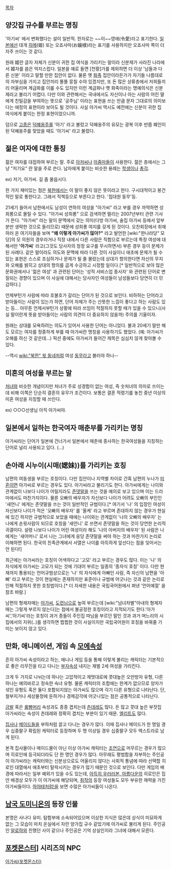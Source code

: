 [[목차]]

== 양갓집 규수를 부르는 명칭 ==
'아기씨' 에서 변화했다는 설이 일반적. 한자로는 ~~이~~영애(令愛)라고 표기한다. [[일본]]에선 대개 [[히메]](姫) 또는 오죠사마(お嬢様)라는 표기를 사용하지만 오죠사마 쪽이 더 자주 쓰이는 것 같다. 

원래 姬란 글자 자체가 신분이 귀한 집 여식을 가리키는 말이라 신분제가 사라진 나라에서 姬자를 씀은 억지스럽다. 일본을 예로 들면 [천황]가를 제외하면 더 이상 '남들과 다른 신분' 이라고 말할 만한 집안이 없다. 물론 옛 [[화족]] 집안이라든가가 자기들 나름대로의 자부심을 가지고 집안끼리 똘똘 뭉칠 수야 있겠지만, 또 돈 많은 상류층에서 저희들끼리 어울리며 계급화를 이룰 수도 있지만 이런 계급화나 옛 화족이라는 명예의식은 신분제라고 불리기 어렵다. 다만 이와 관련해서는 국내에서도 자신이나 아는 사람의 어린 딸에게 친밀감을 부여하는 뜻으로 '공주님' 이라는 표현을 쓰는 만큼 문자 그대로의 의미보다는 애정의 표현이라 보아도 될 것이다. 사실 아가씨 역시도 예전에는 신분이 귀한 집 여식에게 붙이는 한정 표현이었으니까.

덤으로 [[고종]]은 [[덕혜옹주]]를 '아기' 라고 불렀고 덕혜옹주의 유모는 광복 이후 반쯤 폐인이 된 덕혜옹주를 맞았을 때도 '아기씨' 라고 불렀다.

== 젊은 여자에 대한 통칭 ==
젊은 여자를 대접하여 부르는 말. 주로 [[아저씨]]나 [[아줌마]]들이 사용한다. 젊은 층에서는 그냥 "저기요" 란 말을 주로 쓴다. 남자에게 붙이는 비슷한 용례는 [[학생]]이나 [[총각]].

ex) 저기, 아가씨. 길 좀 물읍시다.

한 가지 재미있는 점은 [[북한]]에서는 이 말이 좋지 않은 뜻이라고 한다. 구시대적이고 봉건적인 말로 통한다고. 그래서 직책등으로 부른다고 한다. '접대원 동무'등.

21세기 들어서 남한에서도 남성이 연하의 여성을 "아가씨" 라고 부를 경우 까딱하면 성희롱으로 몰릴 수 있다. "아가씨 성희롱" 으로 검색하면 멀리는 2007년부터 관련 기사가 뜬다. "아가씨" 라는 말이 문맥에서 갖는 의미(다방 아가씨, 술집 아가씨 등에서 앞부분만 생략한 것으로 들리므로) 때문에 성희롱 여지를 갖게 된 것이다. 오찬회장에서 취재하러 온 여기자들을 보며 '''"왜 이렇게 아가씨가 많아?"''' 라고 발언한 [wiki:"한나라당" 모 당]의 모 의원의 경우라거나 직장 내에서 다른 사람은 직함으로 부르는데 특정 여성에 대해서만 ''''아가씨'''' 라고(그것도 당사자의 정정 요구를 무시하면서) 부른 경우 등이 문제가 된 사례다. 같은 말이라도 의도와 문맥에 따라 다른 것이 사실이니 애초에 문제가 될 수 있는 표현은 스스로 조심하거나 문제가 될 줄 몰랐는데 상대가 항의한다면 자신의 무지와 오해를 밝히고 상대의 항의를 곱게 수긍하고 시정할 일이다.[* 일반적으로 보아 많은 문화권에서나 '젊은 여성' 과 관련된 단어는 '성적 서비스업 종사자' 와 관련된 단어로 변질되는 경향이 있으며 이 사실에 대해서는 당사자인 여성들이 남성들보다 당연히 더 민감하다.]

언제부턴가 사람에 따라 호불호가 갈리는 단어가 된 것으로 보인다. 비하하는 단어라고 받아들이는 사람이 있는가 하면, 단어 자체가 주는 산뜻한 느낌이 좋다고 하는 사람도 있는 등... 아무튼 언제서부턴가 상황에 따라 쓰임이 적절하지 못할 때가 있을 수 있으니(사실 말이란게 뜻을 받아들이는 사람의 의견이 더 중요하지 않을까) 주의를 기울이자.

원래는 상대를 모욕하려는 의도가 있어서 사용한 단어는 아니었다. 불과 20세기 말만 해도 모르는 여자를 정중하게 부를 때 아가씨란 명칭을 사용하기도 했었다. (예: 아가씨가 오해를 하신 것 같은데...) 픽션 중에도 아가씨가 들어간 제목은 심심치 않게 찾아볼 수 있다.


--역시 [[wiki:"북한" 윗 동네]]처럼 여성 [[동무]]라고 불러야 하나--

== 미혼의 여성을 부르는 말 ==
[[처녀]]와 비슷한 개념이지만 처녀가 주로 성경험이 없는 여성, 즉 숫처녀의 의미로 쓰이는 데 비해 이쪽은 단순히 결혼의 유무가 조건이다. 보통은 결혼 적령기를 놓친 중년 이상의 미혼 여성을 지칭할 때 쓰인다.

ex) ○○○선생님 아직 아가씨야.
== 일본에서 일하는 한국여자 매춘부를 가리키는 명칭 ==
아가씨라는 단어가 일본에 건너가서 일본에서 매춘에 종사하는 한국여성들을 지칭하는 단어로 널리 사용되고 있다.
(...)
== 손아래 시누이(시매(媤妹))를 가리키는 호칭 ==
남편의 여동생을 부르는 호칭이다. 다만 집안이나 지역별 차이로 간혹 남편의 누나가 [[미혼]]이면 아가씨로 부르는 경우도 있다. 아기씨라고 불리기도 한다. 아가씨에게는 나이와 관계없이 나보다 나이가 어릴지라도 [[존댓말]]을 쓰는 것을 예의로 보고 있으며 이는 드라마에서도 마찬가지이다. 물론 오빠의 배우자가 자신보다 나이가 어려도 오빠의 부인인 '새언니' 에게는 존댓말을 쓰는 것이 일반적인 규범이다.[* 여기서 '나' 의 입장인 여성이 자신보다 나이가 적은 '오빠의 배우자' 를 '올케' 라고 부르며 존대하지 않는 경우가 현실에 있긴 하지만 규범적으로 보았을 때에는 나이와는 관계없이 '나의 오빠의 배우자' 는 나에게 손윗사람이 되므로 호칭을 '새언니' 로 쓰면서 존댓말을 하는 것이 당연한 논리적 귀결이다. 설령 나보다 나이가 어린 여성이라 해도 '나의 아버지의 배우자' 된 사람은 나에게는 '새어머니' 로서 나는 그녀에게 응당 존댓말을 써야 하는 것과 마찬가지 논리로 이해하면 된다. 한국의 친족관계에서 서열은 나이를 아득하게 앞선다는 점을 잊어서는 안 된다!]

최근에는 아가씨라는 호칭이 어색하다고 '고모' 라고 부르는 경우도 많다. 이는 '나' 의 자식에게 아가씨는 고모가 되는 것에 기대어 부르는 일종의 '종자식 호칭' 이다. 다만 현재까지 통용되는 언어규범상으로는 '나' 의 자식에게 아빠인 사람, 즉 자신의 남편을 '아빠' 라고 부르는 것이 현실에는 존재하지만 표준이나 규범에 어긋나는 것과 같은 논리로 인해 적절하지 못한 호칭법이다.[* 더 자세한 내용은 국립국어원에서 펴낸 '언어예절' 을 참조 바람.]

남편의 형제자매는 [[아가씨]], [[도련님]]으로 높여 부르는데 [wiki:"남녀차별"아내의 형제자매는 그렇게 부르지 않는다]는 점에서 불공정한 호칭이라고 지적되기도 한다.'아가씨','아기씨'라는 호칭이 과거 종들이 주인집 따님을 부르던 말인 것과 과거 며느리의 시집에서의 지위(..)를 생각하면 찝찝한 것이 사실이지만 국립국어원이 호칭을 바꿔줄 기미는 보이지 않고 있다.
== 만화, 애니메이션, 게임 속 [[모에]]속성 ==
흔히 아가씨 속성이라고 하는, 애니나 게임 등을 통해 이렇게 불리는 캐릭터는 기본적으로 좋은 리무진을 타고 다니는 [[부자]]속성 내지는 재벌 2세 여성을 가리킨다. 

크게 두 가지로 나뉘는데 하나는 고압적이고 제멋대로에 콧대높은 오만방자 유형, 다른 하나는 예의바르고 정숙한 숙녀 유형. 물론 캐릭터의 조합에는 한계가 없으므로 양자가 섞인 유형도 혹은 둘다 포함되지않는 아가씨도 많으며 각기 다른 유형으로 나타난다. 단, 철부지거나 세상물정에 둔하거나 경제감각에 어긋나있는 점은 공통적으로 나타난다.

[[금발]] 혹은 [[롤빵머리]] 속성과도 종종 겹치는데 [[츤데레]]도 많다. 돈 많고 콧대 높은 부잣집 아가씨라는 속성이 츤데레와 정확히 겹치는 부분이 있기 때문. [[엘리트]]도 많다.

[[집사]]나 [[메이드]]들을 부하처럼 끌고 다니는 경우가 많다. 이때 집사나 메이드가 한 명일 경우 십중팔구 확립된 캐릭터로 등장하며 두 명 이상일 경우 십중팔구 모두 엑스트라로 남게 된다.

본격 집사물이나 메이드물이 아닌 이상 아가씨 캐릭터는 [[조연]]으로 머무르는 경우가 많으며 히로인에 등극되더라도 단 한 명인 경우가 많다. 아무래도 평범함을 자부하는 주인공이 아가씨라는 캐릭터와는 신분상으로도 어울리지 않다는 사회적 통념에 따라 선택할 히로인 대열에서 애초부터 탈락시키는 경우가 많기 때문인 것으로 보인다. 다만 게임의 배경에 따라서는 일부 예외가 있을 수도 있는데, [[아득히 우러러본, 아름다운]]의 히로인은 집안 배경상 모두가 이 아가씨에 해당되며, [[취작]]의 등장 여성들도 모두 부유한 재력을 가진 아가씨들이다. [[하야테처럼!]]을 보면 수많은 아가씨들이 나온다.

== [[남국 도미니온]]의 등장 인물 ==
본명은 사나다 유미. 탐험부에 소속되어있으며 이상한 지식은 많은데 상식이 미묘하게 없는 그 모습이 마치 온실에서 자란 양가집 규수 같았기에 아가씨로 불리게 된다. 주인공인 [[알로하]]와 친했던 사이 같으나 주인공은 기억 상실인지라 그녀에 대해서 모른다.

== [[포켓몬스터]]] 시리즈의 NPC ==
[[아가씨(포켓몬스터)]]
